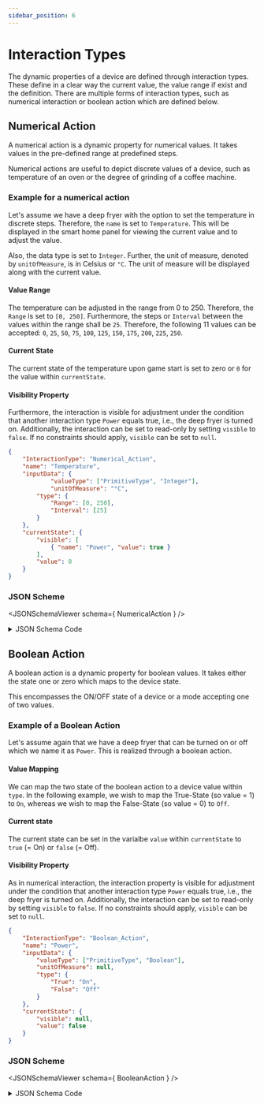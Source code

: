 ```yaml
---
sidebar_position: 6
---
```



# Interaction Types

The dynamic properties of a device are defined through interaction types.
These define in a clear way the current value, the value range if exist and the definition.
There are multiple forms of interaction types, such as numerical interaction or boolean action which are defined below.

## Numerical Action

A numerical action is a dynamic property for numerical values. It takes values in the pre-defined range at predefined steps.

Numerical actions are useful to depict discrete values of a device, such as temperature of an oven or the degree of grinding of a coffee machine.

### Example for a numerical action

Let's assume we have a deep fryer with the option to set the temperature in discrete steps. Therefore, the `name` is set to `Temperature`. This will be displayed in the smart home panel for viewing the current value and to adjust the value.

Also, the data type is set to  `Integer`. Further, the unit of measure, denoted by `unitOfMeasure`, is in Celsius or `°C`. The unit of measure will be displayed along with the current value.

#### Value Range

The temperature can be adjusted in the range from 0 to 250. Therefore, the `Range` is set to `[0, 250]`. Furthermore, the steps or `Interval` between the values within the range shall be `25`. Therefore, the following 11 values can be accepted: `0`, `25`, `50`, `75`, `100`, `125`, `150`, `175`, `200`, `225`, `250`.

#### Current State

The current state of the temperature upon game start is set to zero or `0` for the value within `currentState`.

#### Visibility Property

Furthermore, the interaction is visible for adjustment under the condition that another interaction type `Power` equals true, i.e., the deep fryer is turned on.
Additionally, the interaction can be set to read-only by setting `visible` to `false`.
If no constraints should apply, `visible` can be set to `null`.

```json
{
    "InteractionType": "Numerical_Action",
    "name": "Temperature",
    "inputData": {
            "valueType": ["PrimitiveType", "Integer"],
            "unitOfMeasure": "°C",
        "type": {
            "Range": [0, 250],
            "Interval": [25]
        }
    },
    "currentState": {
        "visible": [
            { "name": "Power", "value": true }
        ],
        "value": 0
    }
}
```

### JSON Scheme

<JSONSchemaViewer schema={ NumericalAction } />

<details>
    <summary>JSON Schema Code</summary>

    <InlineSchemaDisplay 
    schema={NumericalAction} 
    resolverOptions={generateResolverOptions({"basePath": "/schemas"})} 
    title="Numerical Action Schema"
    />

</details>

## Boolean Action

A boolean action is a dynamic property for boolean values. It takes either the state one or zero which maps to the device state.

This encompasses the ON/OFF state of a device or a mode accepting one of two values.

### Example of a Boolean Action

Let's assume again that we have a deep fryer that can be turned on or off which we name it as `Power`. This is realized through a boolean action.

#### Value Mapping

We can map the two state of the boolean action to a device value within `type`. In the following example,
we wish to map the True-State (so value = 1) to `On`,
whereas we wish to map the False-State (so value = 0) to `Off`.

#### Current state

The current state can be set in the varialbe `value` within `currentState` to `true` (= On) or `false` (= Off).

#### Visibility Property

As in numerical interaction, the interaction property is visible for adjustment under the condition that another interaction type `Power` equals true, i.e., the deep fryer is turned on.
Additionally, the interaction can be set to read-only by setting `visible` to `false`.
If no constraints should apply, `visible` can be set to `null`.

```json
{
    "InteractionType": "Boolean_Action",
    "name": "Power",
    "inputData": {
        "valueType": ["PrimitiveType", "Boolean"],
        "unitOfMeasure": null,
        "type": {
            "True": "On",
            "False": "Off"
        }
    },
    "currentState": {
        "visible": null,
        "value": false
    }
}
```

### JSON Scheme 

<JSONSchemaViewer schema={ BooleanAction } />

<details>
    <summary>JSON Schema Code</summary>

    <InlineSchemaDisplay 
    schema={BooleanAction} 
    resolverOptions={generateResolverOptions({"basePath": "/schemas"})} 
    title="Boolean Action Schema"
    />

</details>